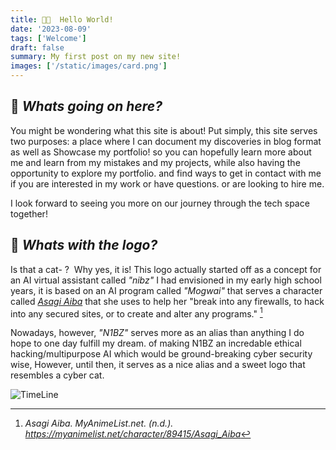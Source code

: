 ```yaml
---
title: 👋🏽  Hello World!
date: '2023-08-09'
tags: ['Welcome']
draft: false
summary: My first post on my new site!
images: ['/static/images/card.png']
---
```



## 👀 _Whats going on here?_  

You might be wondering what this site is about!
Put simply, this site serves two purposes: a place
where I can document my discoveries in blog format as well as
Showcase my portfolio! so you can hopefully learn more about me and learn from my
mistakes and my projects, while also having the opportunity to explore my portfolio.
and find ways to get in contact with me if you are interested in my work or have questions.
or are looking to hire me.

I look forward to seeing you more on our journey through the tech space together!


## 🤔 _Whats with the logo?_

Is that a cat- ? 
Why yes, it is! This logo actually started off as a concept for an AI virtual assistant called _"nibz"_ 
I had envisioned in my early high school years, it is based on an AI program called _"Mogwai"_
that serves a character called [_Asagi Aiba_](https://myanimelist.net/character/89415/Asagi_Aiba) that she uses to help her "break
into any firewalls, to hack into any secured sites, or to create and alter any programs." [^1]

Nowadays, however, _"N1BZ"_ serves more as an alias than anything I do hope to one day fulfill my dream.
of making N1BZ an incredable ethical hacking/multipurpose AI which would be ground-breaking cyber security wise,
However, until then, it serves as a nice alias and a sweet logo that resembles a cyber cat.

![TimeLine](/static/images/timeline.png)



[^1]: _Asagi Aiba. MyAnimeList.net. (n.d.). https://myanimelist.net/character/89415/Asagi_Aiba_


